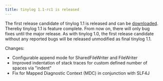 ```yaml
---
title: tinylog 1.1-rc1 is released
---
```


The first release candidate of tinylog 1.1 is released and can be [downloaded](/v2/download/). Thereby tinylog 1.1 is feature complete. From now on, there will only bug fixes until the major release. As with tinylog 1.0, the first release candidate without any reported bugs will be released unmodified as final tinylog 1.1.

Changes:

* Configurable append mode for SharedFileWriter and FileWriter
* Improved indentation of stack traces for custom defined number of spaces via "indent"
* Fix for Mapped Diagnostic Context (MDC) in conjunction with SLF4J
